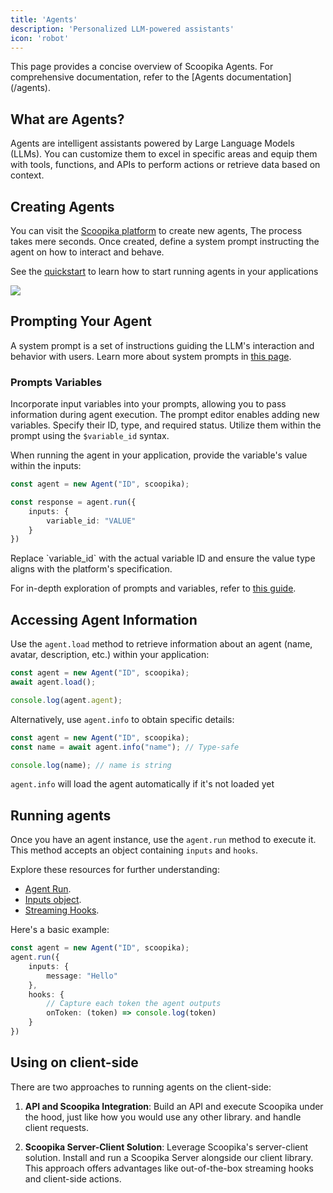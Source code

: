 ```yaml
---
title: 'Agents'
description: 'Personalized LLM-powered assistants'
icon: 'robot'
---
```


<Info>
	This page provides a concise overview of Scoopika Agents. For comprehensive documentation, refer to the [Agents documentation](/agents).
</Info>

## What are Agents?

Agents are intelligent assistants powered by Large Language Models (LLMs). You can customize them to excel in specific areas and equip them with tools, functions, and APIs to perform actions or retrieve data based on context.

## Creating Agents

You can visit the [Scoopika platform](https://scoopika.com/app) to create new agents, The process takes mere seconds. Once created, define a system prompt instructing the agent on how to interact and behave.

<Tip>See the [quickstart](/quickstart) to learn how to start running agents in your applications</Tip>

<Frame>
	<img src="images/new-agent.gif" />
</Frame>

## Prompting Your Agent

A system prompt is a set of instructions guiding the LLM's interaction and behavior with users. Learn more about system prompts in [this page](https://promptengineering.org/system-prompts-in-large-language-models/).

### Prompts Variables

Incorporate input variables into your prompts, allowing you to pass information during agent execution. The prompt editor enables adding new variables. Specify their ID, type, and required status. Utilize them within the prompt using the `$variable_id` syntax.

When running the agent in your application, provide the variable's value within the inputs:

```typescript
const agent = new Agent("ID", scoopika);

const response = agent.run({
	inputs: {
		variable_id: "VALUE"
	}
})
```
<Info>
	Replace `variable_id` with the actual variable ID and ensure the value type aligns with the platform's specification.
</Info>

For in-depth exploration of prompts and variables, refer to [this guide](/guide).

## Accessing Agent Information

Use the `agent.load` method to retrieve information about an agent (name, avatar, description, etc.) within your application:

```typescript
const agent = new Agent("ID", scoopika);
await agent.load();

console.log(agent.agent);
```

Alternatively, use `agent.info` to obtain specific details:

```typescript
const agent = new Agent("ID", scoopika);
const name = await agent.info("name"); // Type-safe

console.log(name); // name is string
```
<Info>`agent.info` will load the agent automatically if it's not loaded yet</Info>

## Running agents

Once you have an agent instance, use the `agent.run` method to execute it. This method accepts an object containing `inputs` and `hooks`.

Explore these resources for further understanding:

- [Agent Run](/packages/ts/scoopika/agents/methods/run).
- [Inputs object](/api-reference/inputs).
- [Streaming Hooks](/api-reference/hooks).

Here's a basic example:

```typescript
const agent = new Agent("ID", scoopika);
agent.run({
	inputs: {
		message: "Hello"
	},
	hooks: {
		// Capture each token the agent outputs
		onToken: (token) => console.log(token)
	}
})
```

## Using on client-side

There are two approaches to running agents on the client-side:

1. **API and Scoopika Integration**: Build an API and execute Scoopika under the hood, just like how you would use any other library. and handle client requests.

2. **Scoopika Server-Client Solution**: Leverage Scoopika's server-client solution. Install and run a Scoopika Server alongside our client library. This approach offers advantages like out-of-the-box streaming hooks and client-side actions.
